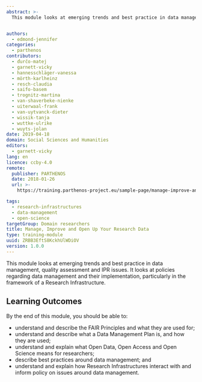 ```yaml
---
abstract: >-
  This module looks at emerging trends and best practice in data management, quality assessment and IPR issues. It looks at policies regarding data management and their implementation, particularly in the framework of a Research Infrastructure.


authors:
  - edmond-jennifer
categories:
  - parthenos
contributors:
  - ďurčo-matej
  - garnett-vicky
  - hannesschläger-vanessa
  - mörth-karlheinz
  - resch-claudia
  - saifo-basem
  - trognitz-martina
  - van-shaverbeke-nienke
  - uiterwaal-frank
  - van-uytvanck-dieter
  - wissik-tanja
  - wuttke-ulrike
  - wuyts-jolan
date: 2019-04-18
domain: Social Sciences and Humanities
editors:
  - garnett-vicky
lang: en
licence: ccby-4.0
remote:
  publisher: PARTHENOS
  date: 2018-01-26
  url: >-
    https://training.parthenos-project.eu/sample-page/manage-improve-and-open-up-your-research-and-data/

tags:
  - research-infrastructures
  - data-management
  - open-science
targetGroup: Domain researchers
title: Manage, Improve and Open Up Your Research Data
type: training-module
uuid: ZRBB3EftS8KckhUlWDiOV
version: 1.0.0
---
```


This module looks at emerging trends and best practice in data management, quality assessment and IPR issues. It looks at policies regarding data management and their implementation, particularly in the framework of a Research Infrastructure.

## Learning Outcomes

By the end of this module, you should be able to: 
- understand and describe the FAIR Principles and what they are used for; 
- understand and describe what a Data Management Plan is, and how they are used; 
- understand and explain what Open Data, Open Access and Open Science means for researchers; 
- describe best practices around data management; and 
- understand and explain how Research Infrastructures interact with and inform policy on issues around data management.

<ExternalResource
  title="Interested in learning more?"
  subtitle="Check out Manage, Improve and Open Up Your Research Data on PARTHENOS"
  url="http://training.parthenos-project.eu/sample-page/manage-improve-and-open-up-your-research-and-data/"
/>
